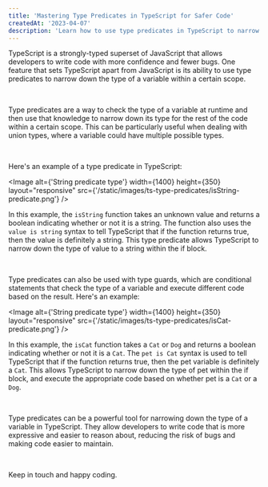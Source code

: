 ```yaml
---
title: 'Mastering Type Predicates in TypeScript for Safer Code'
createdAt: '2023-04-07'
description: 'Learn how to use type predicates in TypeScript to narrow down the type of a variable and write stronger, bug-free code. This guide covers everything you need to know about TypeScript type predicates and how they can help you write more expressive and safer code'
---
```


TypeScript is a strongly-typed superset of JavaScript that allows developers to write code with more confidence and fewer bugs. One feature that sets TypeScript apart from JavaScript is its ability to use type predicates to narrow down the type of a variable within a certain scope.

<br />

Type predicates are a way to check the type of a variable at runtime and then use that knowledge to narrow down its type for the rest of the code within a certain scope. This can be particularly useful when dealing with union types, where a variable could have multiple possible types.

<br />

Here's an example of a type predicate in TypeScript:

<Image
  alt={'String predicate type'}
  width={1400}
  height={350}
  layout="responsive"
  src={'/static/images/ts-type-predicates/isString-predicate.png'}
/>

In this example, the `isString` function takes an unknown value and returns a boolean indicating whether or not it is a string. The function also uses the `value is string` syntax to tell TypeScript that if the function returns true, then the value is definitely a string. This type predicate allows TypeScript to narrow down the type of value to a string within the if block.

<br />

Type predicates can also be used with type guards, which are conditional statements that check the type of a variable and execute different code based on the result. Here's an example:

<Image
  alt={'String predicate type'}
  width={1400}
  height={350}
  layout="responsive"
  src={'/static/images/ts-type-predicates/isCat-predicate.png'}
/>

In this example, the `isCat` function takes a `Cat` or `Dog` and returns a boolean indicating whether or not it is a `Cat`. The `pet is Cat` syntax is used to tell TypeScript that if the function returns true, then the pet variable is definitely a `Cat`. This allows TypeScript to narrow down the type of pet within the if block, and execute the appropriate code based on whether pet is a `Cat` or a `Dog`.

<br />

Type predicates can be a powerful tool for narrowing down the type of a variable in TypeScript. They allow developers to write code that is more expressive and easier to reason about, reducing the risk of bugs and making code easier to maintain.

<br />

Keep in touch and happy coding.
